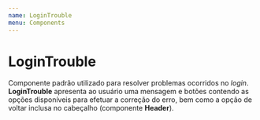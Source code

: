 ```yaml
---
name: LoginTrouble
menu: Components
---
```



# LoginTrouble
Componente padrão utilizado para resolver problemas ocorridos no *login*. **LoginTrouble** apresenta ao usuário uma mensagem e botões contendo as opções disponíveis para efetuar a correção do erro, bem como a opção de voltar inclusa no cabeçalho (componente **Header**).

<Playground>
    <div style={{height: 300, ...containerWithoutHeight}} >
        <LoginTrouble />
    </div>
</Playground>